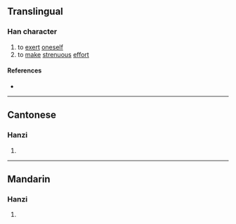 {{character info/new}}
==Translingual==

===Han character===
{{Han char|rn=19|rad=力|as=06|sn=8|four=|canj=HRKS|ids=⿰舌力}}

# to [[exert]] [[oneself]]
# to [[make]] [[strenuous]] [[effort]]

====References====
* {{Han ref|kx=0147.220|hdz=10369.140|uh=351A|ud=13594}}

----

==Cantonese==

===Hanzi===
{{yue-hanzi|jyut=[[aau2]], [[haau2]]|y=aau2, haau2}}

# {{defn|lang=yue|sort=力06}}

----

==Mandarin==

===Hanzi===
{{cmn-hanzi|pin=[[jié]] ([[jie2]])|wg=chieh<sup>2</sup>}}

# {{defn|lang=cmn|sort=力06}}